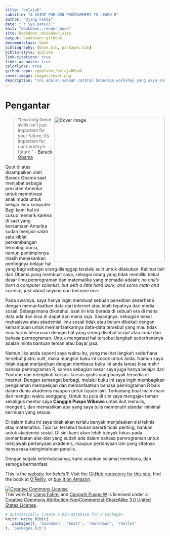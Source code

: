 ```yaml
--- 
title: "belajaR"
subtitle: "A GUIDE FOR NON-PROGRAMMERS TO LEARN R"
author: "Ujang Fahmi"
date: "`r Sys.Date()`"
knit: "bookdown::render_book"
site: bookdown::bookdown_site
output: bookdown::gitbook
documentclass: book
bibliography: [book.bib, packages.bib]
biblio-style: apalike
link-citations: true
links-as-notes: true
colorlinks: true
github-repo: eppofahmi/belajaRBook
cover-image: images/cover.png
description: "Ini adalah sebuah catatan beberapa workshop yang saya sampaikan dalam beberapa kali pertemuan baik di kampus maupun di luar."
---
```


# Pengantar {-}

<img src="images/cover.png" width="350" height="460" align="right" alt="Cover image" />

> "Learning these skills isn't just important for your future, it's important for our country's future." [- Barack Obama](https://www.youtube.com/watch?time_continue=13&v=6XvmhE1J9PY)

Quot di atas disampaikan oleh Barack Obama saat menjabat sebagai presiden Amerika untuk memotivasi anak muda untuk belajar ilmu komputer. Bagi kami hal ini cukup menarik karena di saat yang bersamaan Amerika sudah menjadi salah satu kiblat perkembangan teknologi dunia, namun pemimpinnya masih menekankan pentingnya belajar hal yang bagi sebagai orang dianggap teralalu sulit untuk dilakukan. Kalimat lain dari Obama yang membuat saya, sebagai orang yang tidak memiliki bekal dasar ilmu pemrograman dan matematika yang memadai adalah: *no one's born a computer scientist, but with a little hard work, and some math and science, just about anyone can become one.*

Pada awalnya, saya hanya ingin membuat sebuah penelitian sederhana dengan memanfaatkan data dari internet atau lebih tepatnya dari media sosial. Sebagaimana diketahui, saat ini kita berada di sebuah era di mana data ada dan bisa di dapat dari mana saja. Sayangnya, sebagian besar mahasiswa atau akademisi ilmu sosial tidak atau belum dibekali dengan kemampuan untuk memanfaatkannya data-data tersebut yang mau tidak mau harus berurusan dengan hal yang sering disebut *script* atau *code* dan bahasa pemrograman. Untuk mengatasi hal tersebut langkah sederhananya adalah minta bantuan teman atau bayar jasa. 

Namun jika anda seperti saya waktu itu, yang melihat langkah sederhana tersebut justru sulit, maka mungkin buku ini cocok untuk anda. Namun saya tidak dapat menjanjikan dengan membaca buku ini anda lantas bisa mahir bahasa pemrograman R, karena sebagian besar saya juga hanya belajar dari Youtube dan mengikuti kursus-kursus gratis yang banyak tersedia di internet. Dengan semangat berbagi, melalui buku ini saya ingin membagikan pengalaman mempelajari dan memanfaatkan bahasa pemrograman R baik dalam dunia akademis maupun untuk tujuan lain. Terkadang buat main-main dan mengisi waktu senggang. Untuk itu pula di sini saya mengajak teman sekaligus mentor saya **Canggih Puspo Wibowo** untuk ikut menulis, mengedit, dan memastikan apa yang saya tulis memenuhi standar minimal keilmuan yang sesuai. 

Di dalam buku ini saya tidak akan terlalu banyak menjelaskan sisi teknis atau matematika. Tapi hal tersebut bukan berarti tidak penting, bahkan untuk akademisi sosial. Di sini kami akan lebih banyak fokus pada pemanfaatan alat-alat yang sudah ada dalam bahasa pemrograman untuk menjawab pertanyaan akademis, maupun pertanyaan lain yang sifatnya hanya rasa keingintahuan penulis. 

Dengan segala keterbatasanya, kami ucapkan selamat membaca, dan semoga bermanfaat.

This is the [website](https://github.com/eppofahmi/belajaRBook) for *belajaR*! Visit the [GitHub repository for this site](https://github.com/eppofahmi/belajaRBook), find the book at  [O'Reilly](http://www.jdoqocy.com/click-4428796-11290546?url=http%3A%2F%2Fshop.oreilly.com%2Fproduct%2F0636920067153.do%3Fcmp%3Daf-strata-books-video-product_cj_0636920067153_%25zp&cjsku=0636920067153), or [buy it on Amazon](http://amzn.to/2tZkmxG).

<a rel="license" href="http://creativecommons.org/licenses/by-nc-sa/3.0/us/"><img alt="Creative Commons License" style="border-width:0" src="https://i.creativecommons.org/l/by-nc-sa/3.0/us/88x31.png" /></a><br />This work by [Ujang Fahmi](https://github.com/eppofahmi) and [Canggih Puspo W](https://github.com/canggihpw) is licensed under a <a rel="license" href="http://creativecommons.org/licenses/by-nc-sa/3.0/us/">Creative Commons Attribution-NonCommercial-ShareAlike 3.0 United States License</a>.

```r
# automatically create a bib database for R packages
knitr::write_bib(c(
  .packages(), 'bookdown', 'knitr', 'rmarkdown', 'rmallet'
), 'packages.bib')
```

